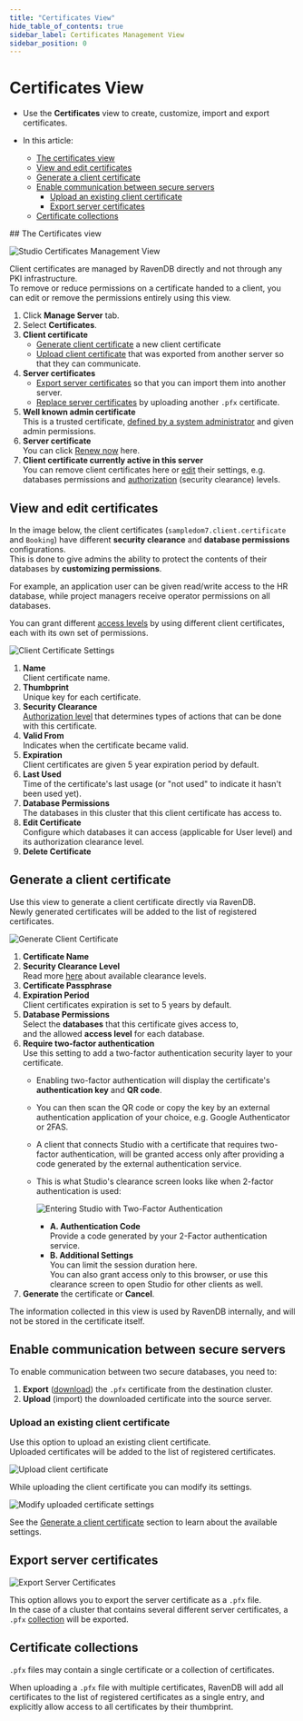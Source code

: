 ```yaml
---
title: "Certificates View"
hide_table_of_contents: true
sidebar_label: Certificates Management View
sidebar_position: 0
---
```



# Certificates View
<Admonition type="note" title="Note">

* Use the **Certificates** view to create, customize, import and export certificates.  

* In this article:
   * [The certificates view](../../../studio/server/certificates/server-management-certificates-view.mdx#the-certificates-view)
   * [View and edit certificates](../../../studio/server/certificates/server-management-certificates-view.mdx#view-and-edit-certificates)
   * [Generate a client certificate](../../../studio/server/certificates/server-management-certificates-view.mdx#generate-a-client-certificate)
   * [Enable communication between secure servers](../../../studio/server/certificates/server-management-certificates-view.mdx#enable-communication-between-secure-servers)
      * [Upload an existing client certificate](../../../studio/server/certificates/server-management-certificates-view.mdx#upload-an-existing-client-certificate)
      * [Export server certificates](../../../studio/server/certificates/server-management-certificates-view.mdx#export-server-certificates)
   * [Certificate collections](../../../studio/server/certificates/server-management-certificates-view.mdx#certificate-collections)

</Admonition>
## The Certificates view

![Studio Certificates Management View](./assets/studio-certificates-overview.png)

Client certificates are managed by RavenDB directly and not through any PKI infrastructure.  
To remove or reduce permissions on a certificate handed to a client, you can edit or remove 
the permissions entirely using this view.

1. Click **Manage Server** tab.
2. Select **Certificates**.
3. **Client certificate**  
   * [Generate client certificate](../../../server/security/authentication/certificate-management.mdx#generate-client-certificate) a new client certificate  
   * [Upload client certificate](../../../server/security/authentication/certificate-management.mdx#upload-an-existing-certificate) that was exported from another server so that they can communicate.  
4. **Server certificates**  
   * [Export server certificates](../../../server/security/authentication/certificate-management.mdx#export-server-certificates) so that you can import them into another server.  
   * [Replace server certificates](../../../server/security/authentication/certificate-renewal-and-rotation.mdx) by uploading another `.pfx` certificate.  
5. **Well known admin certificate**  
   This is a trusted certificate, [defined by a system administrator](../../../server/configuration/security-configuration.mdx#securitywellknowncertificatesadmin) 
   and given admin permissions.  
6. **Server certificate**  
   You can click [Renew now](../../../server/security/authentication/certificate-renewal-and-rotation.mdx) here.  
7. **Client certificate currently active in this server**  
   You can remove client certificates here or [edit](../../../server/security/authentication/certificate-management.mdx#edit-certificate) their settings, 
   e.g. databases permissions and [authorization](../../../server/security/authorization/security-clearance-and-permissions.mdx#authorization-security-clearance-and-permissions) 
   (security clearance) levels.  



## View and edit certificates

In the image below, the client certificates (`sampledom7.client.certificate` and `Booking`) have different 
**security clearance** and **database permissions** configurations.  
This is done to give admins the ability to protect the contents of their databases by **customizing permissions**.  

For example, an application user can be given read/write access to the HR database, while project managers 
receive operator permissions on all databases.  

You can grant different [access levels](../../../server/security/authorization/security-clearance-and-permissions.mdx#authorization-security-clearance-and-permissions) 
by using different client certificates, each with its own set of permissions.  

![Client Certificate Settings](./assets/registered.png)

1. **Name**  
   Client certificate name.  
2. **Thumbprint**  
   Unique key for each certificate.  
3. **Security Clearance**  
   [Authorization level](../../../server/security/authorization/security-clearance-and-permissions.mdx#authorization-security-clearance-and-permissions) 
   that determines types of actions that can be done with this certificate.  
4. **Valid From**  
   Indicates when the certificate became valid. 
5. **Expiration**  
   Client certificates are given 5 year expiration period by default.  
6. **Last Used**  
   Time of the certificate's last usage (or "not used" to indicate it hasn't been used yet).  
7. **Database Permissions**  
   The databases in this cluster that this client certificate has access to.  
8. **Edit Certificate**  
   Configure which databases it can access (applicable for User level) and its authorization clearance level.  
9. **Delete Certificate**  



## Generate a client certificate 

Use this view to generate a client certificate directly via RavenDB.  
Newly generated certificates will be added to the list of registered certificates.  

![Generate Client Certificate](./assets/generate.png)

1. **Certificate Name**
2. **Security Clearance Level**  
   Read more [here](../../../server/security/authorization/security-clearance-and-permissions.mdx#authorization-security-clearance-and-permissions) 
   about available clearance levels.  
3. **Certificate Passphrase**  
4. **Expiration Period**  
   Client certificates expiration is set to 5 years by default.  
5. **Database Permissions**  
   Select the **databases** that this certificate gives access to,  
   and the allowed **access level** for each database.  
6. **Require two-factor authentication**  
   Use this setting to add a two-factor authentication security layer to your certificate.  
    - Enabling two-factor authentication will display the certificate's **authentication key** 
      and **QR code**.  
    - You can then scan the QR code or copy the key by an external authentication application 
      of your choice, e.g. Google Authenticator or 2FAS.  
    - A client that connects Studio with a certificate that requires two-factor authentication, 
      will be granted access only after providing a code generated by the external authentication 
      service.  
    - This is what Studio's clearance screen looks like when 2-factor authentication is used:
      
         ![Entering Studio with Two-Factor Authentication](./assets/two-factor-auth.png)
     
         * **A. Authentication Code**  
           Provide a code generated by your 2-Factor authentication service.  
         * **B. Additional Settings**  
           You can limit the session duration here.  
           You can also grant access only to this browser, or use this 
           clearance screen to open Studio for other clients as well.  
7. **Generate** the certificate or **Cancel**.  
   
<Admonition type="note" title="Note">
The information collected in this view is used by RavenDB internally, 
and will not be stored in the certificate itself.
</Admonition>



## Enable communication between secure servers 

To enable communication between two secure databases, you need to:

1. **Export** ([download](../../../server/security/authentication/certificate-management.mdx#export-server-certificates)) 
   the `.pfx` certificate from the destination cluster.  
2. **Upload** (import) the downloaded certificate into the source server.  
### Upload an existing client certificate

Use this option to upload an existing client certificate.  
Uploaded certificates will be added to the list of registered certificates.  

![Upload client certificate](./assets/upload.png)

While uploading the client certificate you can modify its settings.  

![Modify uploaded certificate settings](./assets/upload-settings.png)

See the [Generate a client certificate](../../../studio/server/certificates/server-management-certificates-view.mdx#generate-a-client-certificate) 
section to learn about the available settings.  
## Export server certificates

![Export Server Certificates](./assets/export-server-certificates.png)

This option allows you to export the server certificate as a `.pfx` file.  
In the case of a cluster that contains several different server certificates, 
a `.pfx` [collection](../../../server/security/authentication/certificate-management.mdx#certificate-collections) 
will be exported.



## Certificate collections 

`.pfx` files may contain a single certificate or a collection of certificates.

When uploading a `.pfx` file with multiple certificates, RavenDB will add all certificates 
to the list of registered certificates as a single entry, and explicitly allow access to 
all certificates by their thumbprint.



